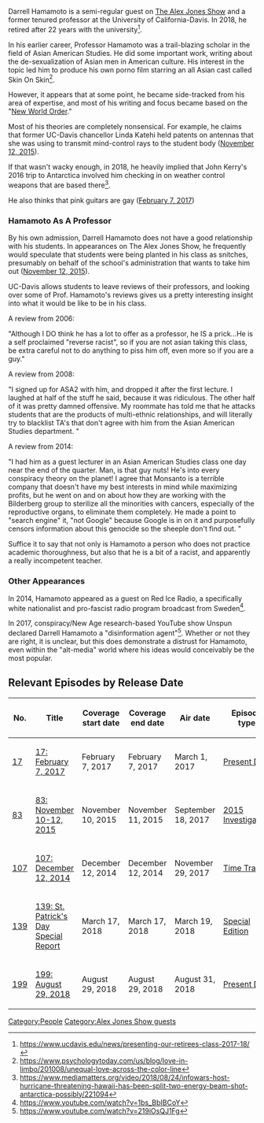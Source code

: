 Darrell Hamamoto is a semi-regular guest on [[The Alex Jones Show]] and a former tenured professor at the University of California-Davis. In 2018, he retired after 22 years with the university<ref>https://www.ucdavis.edu/news/presenting-our-retirees-class-2017-18/</ref>.

In his earlier career, Professor Hamamoto was a trail-blazing scholar in the field of Asian American Studies. He did some important work, writing about the de-sexualization of Asian men in American culture. His interest in the topic led him to produce his own porno film starring an all Asian cast called Skin On Skin<ref>https://www.psychologytoday.com/us/blog/love-in-limbo/201008/unequal-love-across-the-color-line</ref>.

However, it appears that at some point, he became side-tracked from his area of expertise, and most of his writing and focus became based on the "[[New World Order]]."

Most of his theories are completely nonsensical. For example, he claims that former UC-Davis chancellor Linda Katehi held patents on antennas that she was using to transmit mind-control rays to the student body ([[83: November 10-12, 2015|November 12, 2015]]).

If that wasn't wacky enough, in 2018, he heavily implied that John Kerry's 2016 trip to Antarctica involved him checking in on weather control weapons that are based there<ref>https://www.mediamatters.org/video/2018/08/24/infowars-host-hurricane-threatening-hawaii-has-been-split-two-energy-beam-shot-antarctica-possibly/221094</ref>.

He also thinks that pink guitars are gay ([[17: February 7, 2017|February 7, 2017]])

===Hamamoto As A Professor===

By his own admission, Darrell Hamamoto does not have a good relationship with his students. In appearances on The Alex Jones Show, he frequently would speculate that students were being planted in his class as snitches, presumably on behalf of the school's administration that wants to take him out ([[83: November 10-12, 2015|November 12, 2015]]).

UC-Davis allows students to leave reviews of their professors, and looking over some of Prof. Hamamoto's reviews gives us a pretty interesting insight into what it would be like to be in his class.

A review from 2006:

"Although I DO think he has a lot to offer as a professor, he IS a prick...He is a self proclaimed "reverse racist", so if you are not asian taking this class, be extra careful not to do anything to piss him off, even more so if you are a guy."

A review from 2008:

"I signed up for ASA2 with him, and dropped it after the first lecture. I laughed at half of the stuff he said, because it was ridiculous. The other half of it was pretty damned offensive. My roommate has told me that he attacks students that are the products of multi-ethnic relationships, and will literally try to blacklist TA's that don't agree with him from the Asian American Studies department. "

A review from 2014:

"I had him as a guest lecturer in an Asian American Studies class one day near the end of the quarter. Man, is that guy nuts! He's into every conspiracy theory on the planet! I agree that Monsanto is a terrible company that doesn't have my best interests in mind while maximizing profits, but he went on and on about how they are working with the Bilderberg group to sterilize all the minorities with cancers, especially of the reproductive organs, to eliminate them completely. He made a point to "search engine" it, "not Google" because Google is in on it and purposefully censors information about this genocide so the sheeple don't find out. "

Suffice it to say that not only is Hamamoto a person who does not practice academic thoroughness, but also that he is a bit of a racist, and apparently a really incompetent teacher.

===Other Appearances===

In 2014, Hamamoto appeared as a guest on Red Ice Radio, a specifically white nationalist and pro-fascist radio program broadcast from Sweden<ref>https://www.youtube.com/watch?v=1bs_BbIBCoY</ref>.

In 2017, conspiracy/New Age research-based YouTube show Unspun declared Darrell Hamamoto a "disinformation agent"<ref>https://www.youtube.com/watch?v=219iOsQJ1Fg</ref>. Whether or not they are right, it is unclear, but this does demonstrate a distrust for Hamamoto, even within the "alt-media" world where his ideas would conceivably be the most popular.

==Relevant Episodes by Release Date==
{| class="fandom-table"
!No.
!Title
!Coverage
start date
!Coverage
end date
!Air date
!Episode type
|-
|[[17: February 7, 2017|17]]
|[[17: February 7, 2017]]
|February 7, 2017
|February 7, 2017
|March 1, 2017
|[[:Category:Present Day|Present Day]]
|-
|[[83: November 10-12, 2015|83]]
|[[83: November 10-12, 2015]]
|November 10, 2015
|November 11, 2015
|September 18, 2017
|[[:Category:2015 Investigation|2015 Investigation]]
|-
|[[107: December 12, 2014|107]]
|[[107: December 12, 2014]]
|December 12, 2014
|December 12, 2014
|November 29, 2017
|[[:Category:Time Travel|Time Travel]]
|-
|[[139: St. Patrick's Day Special Report|139]]
|[[139: St. Patrick's Day Special Report]]
|March 17, 2018
|March 17, 2018
|March 19, 2018
|[[:Category:Special Edition|Special Edition]]
|-
|[[199: August 29, 2018|199]]
|[[199: August 29, 2018]]
|August 29, 2018
|August 29, 2018
|August 31, 2018
|[[:Category:Present Day|Present Day]]
|}

[[Category:People]]
[[Category:Alex Jones Show guests]]
